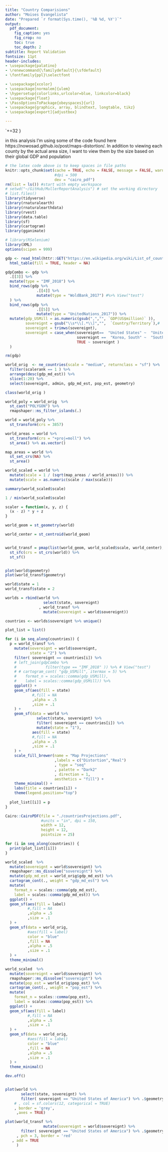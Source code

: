 ```yaml
---
title: "Country Comparisions"
author: "Moises Evangelista"
date: "Prepared `r format(Sys.time(), '%B %d, %Y')`"
output:
  pdf_document:
    fig_caption: yes
    fig_crop: no
    toc: true
    toc_depth: 2
subtitle: Report Validation
fontsize: 11pt
header-includes:
- \usepackage{palatino}
- \renewcommand{\familydefault}{\sfdefault}
- \fontfamily{ppl}\selectfont

- \usepackage{xcolor}
- \usepackage[normalem]{ulem}
- \hypersetup{colorlinks,urlcolor=blue, linkcolor=black}
- \usepackage{float}
- \PassOptionsToPackage{obeyspaces}{url}
- \usepackage{graphicx, array, blindtext, longtable, tikz}
- \usepackage[export]{adjustbox}

---
```



\makeatletter 
\begingroup \lccode`+=32 \lowercase
 {\endgroup \def\Url@ObeySp{\Url@Edit\Url@String{ }{+}}}
 \def\Url@space{\penalty\Url@sppen\ }
\makeatother


in this analysis I'm using some of the code found here https://nowosad.github.io/post/maps-distortion/. In addition to viewing each county by the actual area size, I want to view them by the size based on their global GDP and population

```r


# the latex code above is to keep spaces in file paths
knitr::opts_chunk$set(cache = TRUE, echo = FALSE, message = FALSE, warning = FALSE, include = FALSE,
                      #dpi = 500
                      dev = "cairo_pdf")
rm(list = ls()) #start with empty workspace
# setwd("~/GitHub/MullerReportAnalysis") # set the working directory
# list.files()
library(tidyverse)
library(rnaturalearth)
library(rnaturalearthdata)
library(rvest)
library(data.table)
library(sf)
library(cartogram)
library(gganimate)

# library(RSelenium)
library(XML)
options(scipen = 999)

```

```r


gdp <- read_html(httr::GET("https://en.wikipedia.org/wiki/List_of_countries_by_GDP_(nominal)", httr::user_agent("myagent"))) %>%
  html_table(fill = TRUE, header = NA)

gdpCombo <- gdp %>% 
  .[[3]] %>% 
  mutate(type = "IMF_2018") %>% 
  bind_rows(gdp %>% 
              .[[4]] %>% 
              mutate(type = "WoldBank_2017") #%>% View("test") 
  ) %>% 
  bind_rows(gdp %>% 
              .[[5]] %>% 
              mutate(type = "UnitedNations_2017")) %>% 
  mutate(gdp_USMill = as.numeric(gsub(",","", `GDP(US$million)` )),
         sovereignt = gsub("\\s*\\[.*\\]","",  `Country/Territory`),#    gsub("?[a-z]{1}/.*", "",),
         sovereignt = trimws(sovereignt),
         sovereignt = case_when(sovereignt==  "United States" ~  "United States of America",
                                sovereignt ==  "Korea, South" ~  "South Korea",
                                TRUE ~ sovereignt )
  ) 

rm(gdp)

world_orig  <- ne_countries(scale = "medium", returnclass = "sf") %>% 
  filter(scalerank == 1 ) %>% 
  arrange(desc(gdp_md_est)) %>% 
  slice(1:20) %>% 
  select(sovereignt, admin, gdp_md_est, pop_est, geometry)

class(world_orig )

world_poly = world_orig  %>% 
  st_cast("POLYGON") %>% 
  rmapshaper::ms_filter_islands(.)

world = world_poly %>% 
  st_transform(crs = 3857)

world_areas = world %>% 
  st_transform(crs = "+proj=moll") %>% 
  st_area() %>% as.vector()

map_areas = world %>% 
  st_set_crs(NA) %>% 
  st_area()

world_scaled = world %>% 
  mutate(scale = 1 / (sqrt(map_areas / world_areas))) %>% 
  mutate(scale = as.numeric(scale / max(scale)))

summary(world_scaled$scale)

1 / min(world_scaled$scale)

scaler = function(x, y, z) {
  (x - z) * y + z
}

world_geom = st_geometry(world)

world_center = st_centroid(world_geom)


world_transf = pmap(list(world_geom, world_scaled$scale, world_center), scaler) %>% 
  st_sfc(crs = st_crs(world)) %>% 
  st_sf()


plot(world$geometry)
plot(world_transf$geometry)

world$state = 1
world_transf$state = 2

worlds = rbind(world %>% 
                 select(state, sovereignt)
               , world_transf %>% 
                 mutate(sovereignt = world$sovereignt))

countries <- worlds$sovereignt %>% unique()

plot_list = list()

for (i in seq_along(countries)) {
  p = world_transf %>% 
    mutate(sovereignt = world$sovereignt,
           state = "2") %>% 
    filter( sovereignt == countries[i]) %>% 
    # left_join(gdpCombo %>% 
    #             filter(type == "IMF_2018" )) %>% # View("test")
    # # cartogram_cont( "gdp_USMill", itermax = 5) %>% 
    #    format_n = scales::comma(gdp_USMill),
    #    label = scales::comma(gdp_USMill)) %>% 
    ggplot() +
    geom_sf(aes(fill = state)
            #,fill = NA
            ,alpha = .5
            ,size = .1
    ) +
    geom_sf(data = world %>% 
              select(state, sovereignt) %>% 
              filter( sovereignt == countries[i]) %>% 
              mutate(state = "1"),
            aes(fill = state)
            #,fill = NA
            ,alpha = .5
            ,size = .1
    ) +
    scale_fill_brewer(name = "Map Projections"
                      ,labels = c("Distortion","Real")
                      , type = "seq"
                      , palette = "Dark2"
                      , direction = 1,
                      aesthetics = "fill") +
    theme_minimal() +
    labs(title = countries[i]) +
    theme(legend.position="top")
  
  plot_list[[i]] = p
}

Cairo::CairoPDF(file = "./countriesProjections.pdf",
                #units = "in", dpi = 150,
                width = 12, 
                height = 12, 
                pointsize = 25)

for (i in seq_along(countries)) {
  print(plot_list[[i]])
}

world_scaled  %>%
  mutate(sovereignt = world$sovereignt) %>%
  rmapshaper::ms_dissolve("sovereignt") %>%
  mutate(gdp_md_est = world_orig$gdp_md_est) %>%
  cartogram_cont(., weight = "gdp_md_est") %>%
  mutate(
    format_n = scales::comma(gdp_md_est),
    label = scales::comma(gdp_md_est)) %>%
  ggplot() +
  geom_sf(aes(fill = label)
          #,fill = NA
          ,alpha = .5
          ,size = .1
  ) +
  geom_sf(data = world_orig,
          #aes(fill = label)
          color = "blue"
          ,fill = NA
          ,alpha = .5
          ,size = .1
  ) +
  theme_minimal()

world_scaled  %>%
  mutate(sovereignt = world$sovereignt) %>%
  rmapshaper::ms_dissolve("sovereignt") %>%
  mutate(pop_est = world_orig$pop_est) %>%
  cartogram_cont(., weight = "pop_est") %>%
  mutate(
    format_n = scales::comma(pop_est),
    label = scales::comma(pop_est)) %>%
  ggplot() +
  geom_sf(aes(fill = label)
          #,fill = NA
          ,alpha = .5
          ,size = .1
  ) +
  geom_sf(data = world_orig,
          #aes(fill = label)
          color = "blue"
          ,fill = NA
          ,alpha = .5
          ,size = .1
  ) +
  theme_minimal() 

dev.off()


plot(world %>% 
       select(state, sovereignt) %>% 
       filter( sovereignt == "United States of America") %>% .$geometry
    # , col = sf.colors(12, categorical = TRUE)
    , border = 'grey', 
     ,axes = TRUE)

plot(world_transf %>% 
                 mutate(sovereignt = world$sovereignt) %>% 
       filter( sovereignt == "United States of America") %>% .$geometry
     , pch = 3, border = 'red'
   , add = TRUE
     )

```